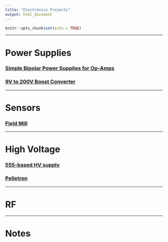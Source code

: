 ```yaml
---
title: "Electronics Projects"
output: html_document
---
```


```r
knitr::opts_chunk$set(echo = TRUE)
```

***
# Power Supplies 

### [Simple Bipolar Power Supplies for Op-Amps](railsplitters.html)
### [9V to 200V Boost Converter](hv_boostconverter.html)

***
# Sensors
### [Field Mill](fieldmill.html)
***
# High Voltage
### [555-based HV supply](hv555.html)
### [Pelletron](pelletron.html)
***
# RF
***
# Notes